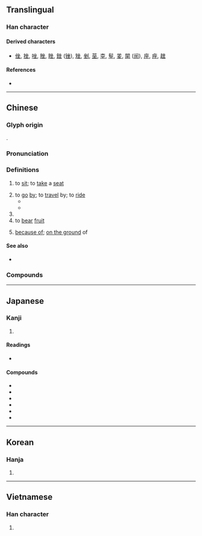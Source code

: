 {{character info/new}}
{{also|座}}
==Translingual==
{{stroke order}}

===Han character===
{{Han char|rn=32|rad=土|as=04|sn=7|four=88104|canj=OOG|ids=⿻土从}}

====Derived characters====
* [[侳]], [[挫]], [[唑]], [[脞]], [[睉]], [[銼]] ([[锉]]), [[矬]], [[剉]], [[莝]], [[桽]], [[髽]], [[夎]], [[䦟]] ([[䦷]]), [[座]], [[痤]], [[趖]]

====References====
* {{Han ref|kx=0225.150|dkj=04931|dj=0460.060|hdz=10423.120|uh=5750}}

----

==Chinese==
{{zh-forms}}

===Glyph origin===
{{Han etym}}
{{Han compound|留|t1=to stay|土|t2=ground|ls=ic}}.

===Pronunciation===
{{zh-pron
|m=zuò
|c=co5,zo6
|c_note=co5 - vernacular; zo6 - literary
|c-t=to1
|h=pfs=chhô
|md=sô̤i
|mn=xm,zz,tp,kh,tn,yl,mg,tc:chē/qz,lk:chěr/sx,km,hc:chēr/qz:chǒ/xm,zz,tw:chō/qz:chǒ͘
|mn_note=chē/chěr/chēr, chǒ - vernacular; chō/chǒ͘ - literary
|mn-t=zo6
|w=3zu
|mc=y
|oc=y
|ma=y
|cat=v,n,adv
}}

===Definitions===
{{zh-hanzi}}

# to [[sit]]; to [[take]] a [[seat]]
#: {{zh-x|坐下|to '''sit''' down}}
# to [[go]] [[by]]; to [[travel]] by; to [[ride]]
#* {{zh-x|我 坐 飛機 去 ^上海。|I go to Shanghai '''by''' plane.}}
#* {{zh-x|她 開車 去， 不 坐 火車 去。|She does not go '''by''' train, she drives.}}
# {{zh-alt-form|座|[[seat]]}}
# to [[bear]] [[fruit]]
# {{lb|zh|literary}} [[because of]]; [[on the ground]] of

====See also====
* {{zh-l|上|to board}}

===Compounds===
{{zh-der|告坐|久坐|坐床|安坐|愁坐|促坐|呆坐|同起同坐|坐科|坐以待斃|坐不窺堂|升坐|坐不穩|坐觀成敗|坐懷不亂|坐藥|坐頭|坐而論道|倒坐|坐上客|坐牢|反坐|住坐|坐紅椅子|對坐|同坐|坐簿|圍坐|坐草|坐失良機|坐交椅|平起平坐|坐鐘|坐席|坐曹|坐家女兒|坐冷板凳|坐年|坐館|不忍坐視|坐騎|坐名|坐吃山空|四坐|割席分坐|坐江山|坐定|少坐|坐馳|坐客|坐擁書城|席地而坐|坐月子|從坐|因循坐誤|匡坐|坐殿|坐禪|上高坐|坐井觀天|團坐|坐具|坐下|坐守|宥坐器|坐更|坐功|存坐|坐嘯|坐夜|悶坐|乘坐|坐鎮|並坐|坐不垂堂|安坐待斃|坐賈|廣坐|坐落|坐不住|坐法|坐標|坐吃山崩|坐索|僭坐|坐蘿蔔|席坐|坐褥|坐薪嘗膽|寬坐|坐監|坐致|坐而待旦|坐食|坐帳|坐春風|坐骨|尻坐|危坐|坐困愁城|小坐|坐享其成|坐實|坐間|如坐鍼氈|主坐|坐墊|宴坐|如坐雲霧|列坐|坐部伎|坐立不安|乘機坐大|坐蠟|坐產招夫|如坐針氈|坐骨神經|坐不安席|就坐|如坐春風|坐坡|坐關|坐車|坐起|坐言起行|坐薪懸膽|坐蓐|坐臥不寧|坐臥不安|坐而待斃|坐罪|坐籌帷幄|坐窩子|坐視成敗|坐視|坐浴|坐檯子|坐標軸|坐板瘡|坐斷|坐收漁利|坐性|坐忘|坐廳|坐床撒帳|坐床富貴|坐富貴|坐家虎|坐失|坐天下|坐大|坐堂|坐地分贓|坐化|坐冷子|坐位|坐享|坐纛旂兒|坐隱|坐地|坐以待旦|坐喫山崩|坐轎|兀坐|坐莊|坐無車公|坐擁百城|兩坐|坐困|坐婆|乘亂坐大|敬陪末坐|盤腿而坐|禁坐|掇坐|打坐|搖席破坐|灌夫罵坐|法坐|燕坐|日坐愁城|正襟危坐|枕戈坐甲|整襟危坐|打酒坐|盤坐|稠人廣坐|打坐坡|看坐兒|擦坐|敦坐|歸坐|相坐|爭坐位帖|直角坐標|盤膝而坐|枯坐|環坐|發風罵坐|旁坐|橫坐標|極坐標|肅坐|行思坐想|隅坐|行坐|酒坐|縱坐標|箕坐|顒坐|連坐|靜坐|踞坐|緣坐|高坐|行思坐憶|竟坐|面壁坐禪|默坐|端坐|跛立箕坐|驚坐|罵坐灌夫|蹲坐|隨坐|行監坐守|行三坐五|趺坐|陪坐|閒坐|罵坐|行吟坐詠|起坐|跪坐|跂坐|落坐|行坐不安|行動坐臥}}

{{zh-cat|Beginning}}

----

==Japanese==

===Kanji===
{{ja-kanji|grade=|rs=土04}}

# {{defn|lang=ja|sort=土04}}

====Readings====
* {{ja-readings|goon=[[ざ]] (za)|kanon=[[さ]] (sa)|kun=[[すわる]] (suwaru), [[そぞろに]] (sozoroni), [[おわす]] (owasu)}}

====Compounds====
{{der-top|Compounds}}
* {{ja-r|坐位|ざい|[[seat]]; [[posing]] of [[sit]]ting; [[sitting]] [[sex position]]}}
* {{ja-r|坐視|ざし}}
* {{ja-r|坐洲|ざしゅう}}
* {{ja-r|坐礁|ざしょう}}
* {{ja-r|端坐|たんざ}}
* {{ja-r|連坐|れんざ}}
{{der-bottom}}

----

==Korean==

===Hanja===
{{ko-hanja|hangeul=좌}}

# {{defn|lang=ko|sort=土04}}

----

==Vietnamese==

===Han character===
{{vi-hantu|[[tọa]], [[ngồi]], [[toà]], [[toạ]]|rs=土04}}

# {{defn|lang=vi}}
